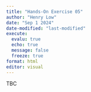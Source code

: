 ```yaml
---
title: "Hands-On Exercise 05"
author: "Henry Low"
date: "Sep 1 2024"
date-modified: "last-modified"
execute:
  evalu: true
  echo: true
  message: false
  freeze: true
format: html
editor: visual
---
```


TBC
